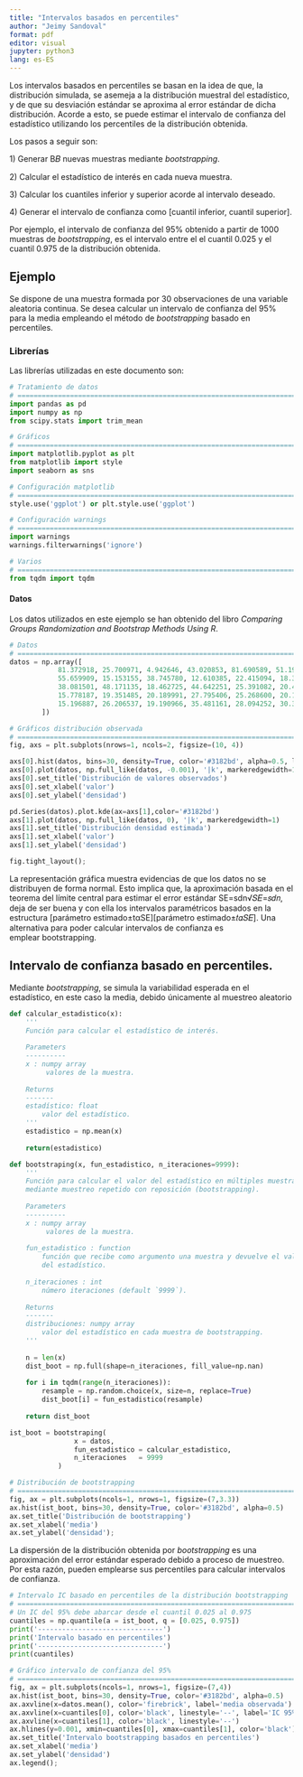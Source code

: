 ---
title: "Intervalos basados en percentiles"
author: "Jeimy Sandoval"
format: pdf
editor: visual
jupyter: python3
lang: es-ES
---

```{=tex}
\tableofcontents
\newpage
\section{\textbf {Intervalos Basados en Percentiles}}
```
Los intervalos basados en percentiles se basan en la idea de que, la distribución simulada, se asemeja a la distribución muestral del estadístico, y de que su desviación estándar se aproxima al error estándar de dicha distribución. Acorde a esto, se puede estimar el intervalo de confianza del estadístico utilizando los percentiles de la distribución obtenida.

Los pasos a seguir son:

1\) Generar B𝐵 nuevas muestras mediante *bootstrapping*.

2\) Calcular el estadístico de interés en cada nueva muestra.

3\) Calcular los cuantiles inferior y superior acorde al intervalo deseado.

4\) Generar el intervalo de confianza como \[cuantil inferior, cuantil superior\].

Por ejemplo, el intervalo de confianza del 95% obtenido a partir de 1000 muestras de *bootstrapping*, es el intervalo entre el el cuantil 0.025 y el cuantil 0.975 de la distribución obtenida.

## **Ejemplo**

Se dispone de una muestra formada por 30 observaciones de una variable aleatoria continua. Se desea calcular un intervalo de confianza del 95% para la media empleando el método de *bootstrapping* basado en percentiles.

### **Librerías**

Las librerías utilizadas en este documento son:

```{python}
# Tratamiento de datos
# ==============================================================================
import pandas as pd
import numpy as np
from scipy.stats import trim_mean
```

```{python}
# Gráficos
# ==============================================================================
import matplotlib.pyplot as plt
from matplotlib import style
import seaborn as sns
```

```{python}
# Configuración matplotlib
# ==============================================================================
style.use('ggplot') or plt.style.use('ggplot')

```

```{python}
# Configuración warnings
# ==============================================================================
import warnings
warnings.filterwarnings('ignore')
```

```{python}
# Varios
# ==============================================================================
from tqdm import tqdm
```

#### **Datos**

Los datos utilizados en este ejemplo se han obtenido del libro *Comparing Groups Randomization and Bootstrap Methods Using R*.

```{python}
# Datos
# ==============================================================================
datos = np.array([
            81.372918, 25.700971, 4.942646, 43.020853, 81.690589, 51.195236,
            55.659909, 15.153155, 38.745780, 12.610385, 22.415094, 18.355721,
            38.081501, 48.171135, 18.462725, 44.642251, 25.391082, 20.410874,
            15.778187, 19.351485, 20.189991, 27.795406, 25.268600, 20.177459,
            15.196887, 26.206537, 19.190966, 35.481161, 28.094252, 30.305922
        ])
```

```{python}
# Gráficos distribución observada
# ==============================================================================
fig, axs = plt.subplots(nrows=1, ncols=2, figsize=(10, 4))

axs[0].hist(datos, bins=30, density=True, color='#3182bd', alpha=0.5, label = 'muestra_1')
axs[0].plot(datos, np.full_like(datos, -0.001), '|k', markeredgewidth=1)
axs[0].set_title('Distribución de valores observados')
axs[0].set_xlabel('valor')
axs[0].set_ylabel('densidad')

pd.Series(datos).plot.kde(ax=axs[1],color='#3182bd')
axs[1].plot(datos, np.full_like(datos, 0), '|k', markeredgewidth=1)
axs[1].set_title('Distribución densidad estimada')
axs[1].set_xlabel('valor')
axs[1].set_ylabel('densidad')

fig.tight_layout();
```

La representación gráfica muestra evidencias de que los datos no se distribuyen de forma normal. Esto implica que, la aproximación basada en el teorema del límite central para estimar el error estándar SE=sdn√𝑆𝐸=𝑠𝑑𝑛, deja de ser buena y con ella los intervalos paramétricos basados en la estructura [parámetro estimado±tαSE]\[parámetro estimado±𝑡𝛼𝑆𝐸\]. Una alternativa para poder calcular intervalos de confianza es emplear bootstrapping.

## **Intervalo de confianza basado en percentiles.**

Mediante *bootstrapping*, se simula la variabilidad esperada en el estadístico, en este caso la media, debido únicamente al muestreo aleatorio

```{python}
def calcular_estadistico(x):
    '''
    Función para calcular el estadístico de interés.
    
    Parameters
    ----------
    x : numpy array
         valores de la muestra.
         
    Returns
    -------
    estadístico: float
        valor del estadístico.
    '''
    estadistico = np.mean(x)
    
    return(estadistico)

```

```{python}
def bootstraping(x, fun_estadistico, n_iteraciones=9999):
    '''
    Función para calcular el valor del estadístico en múltiples muestras generadas
    mediante muestreo repetido con reposición (bootstrapping).
    
    Parameters
    ----------
    x : numpy array
         valores de la muestra.
 
    fun_estadistico : function
        función que recibe como argumento una muestra y devuelve el valor
        del estadístico.
        
    n_iteraciones : int
        número iteraciones (default `9999`).
        
    Returns
    -------
    distribuciones: numpy array
        valor del estadístico en cada muestra de bootstrapping.
    '''
    
    n = len(x)
    dist_boot = np.full(shape=n_iteraciones, fill_value=np.nan)
    
    for i in tqdm(range(n_iteraciones)):
        resample = np.random.choice(x, size=n, replace=True)
        dist_boot[i] = fun_estadistico(resample)
        
    return dist_boot
```

```{python}
ist_boot = bootstraping(
                x = datos,
                fun_estadistico = calcular_estadistico,
                n_iteraciones   = 9999
            )
```

```{python}
# Distribución de bootstrapping
# ==============================================================================
fig, ax = plt.subplots(ncols=1, nrows=1, figsize=(7,3.3))
ax.hist(ist_boot, bins=30, density=True, color='#3182bd', alpha=0.5)
ax.set_title('Distribución de bootstrapping')
ax.set_xlabel('media')
ax.set_ylabel('densidad');
```

La dispersión de la distribución obtenida por *bootstrapping* es una aproximación del error estándar esperado debido a proceso de muestreo. Por esta razón, pueden emplearse sus percentiles para calcular intervalos de confianza.

```{python}
# Intervalo IC basado en percentiles de la distribución bootstrapping
# ==============================================================================
# Un IC del 95% debe abarcar desde el cuantil 0.025 al 0.975
cuantiles = np.quantile(a = ist_boot, q = [0.025, 0.975])
print('-------------------------------')
print('Intervalo basado en percentiles')
print('-------------------------------')
print(cuantiles)
```

```{python}
# Gráfico intervalo de confianza del 95%
# ==============================================================================
fig, ax = plt.subplots(ncols=1, nrows=1, figsize=(7,4))
ax.hist(ist_boot, bins=30, density=True, color='#3182bd', alpha=0.5)
ax.axvline(x=datos.mean(), color='firebrick', label='media observada')
ax.axvline(x=cuantiles[0], color='black', linestyle='--', label='IC 95%')
ax.axvline(x=cuantiles[1], color='black', linestyle='--')
ax.hlines(y=0.001, xmin=cuantiles[0], xmax=cuantiles[1], color='black')
ax.set_title('Intervalo bootstrapping basados en percentiles')
ax.set_xlabel('media')
ax.set_ylabel('densidad')
ax.legend();
```
